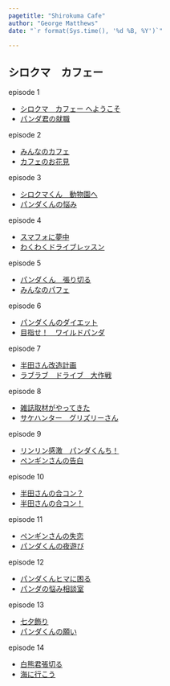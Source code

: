 ```yaml
---
pagetitle: "Shirokuma Cafe"
author: "George Matthews"
date: "`r format(Sys.time(), '%d %B, %Y')`"

---
```


## シロクマ　カフェー

episode 1

- [シロクマ　カフェー へようこそ](Shirokuma-Cafe-01.html)
- [パンダ君の就職](Shirokuma-Cafe-02.html)

episode 2

- [みんなのカフェ](Shirokuma-Cafe-03.html)
- [カフェのお花見](Shirokuma-Cafe-04.html)

episode 3

- [シロクマくん　動物園へ](Shirokuma-Cafe-05.html)
- [パンダくんの悩み](Shirokuma-Cafe-06.html)

episode 4

- [スマフォに夢中](Shirokuma-Cafe-07.html)
- [わくわくドライブレッスン](Shirokuma-Cafe-08.html)

episode 5

- [パンダくん　張り切る](Shirokuma-Cafe-09.html)
- [みんなのパフェ](Shirokuma-Cafe-10.html)

episode 6

- [パンダくんのダイエット](Shirokuma-Cafe-11.html)
- [目指せ！　ワイルドパンダ](Shirokuma-Cafe-12.html)

episode 7

- [半田さん改造計画](Shirokuma-Cafe-13.html)
- [ラブラブ　ドライブ　大作戦](Shirokuma-Cafe-14.html)

episode 8

- [雑誌取材がやってきた](Shirokuma-Cafe-15.html)
- [サケハンター　グリズリーさん](Shirokuma-Cafe-16.html)

episode 9

- [リンリン感激　パンダくんち！](Shirokuma-Cafe-17.html)
- [ペンギンさんの告白](Shirokuma-Cafe-18.html)

episode 10

- [半田さんの合コン？](Shirokuma-Cafe-19.html)
- [半田さんの合コン！](Shirokuma-Cafe-20.html)

episode 11

- [ペンギンさんの失恋](Shirokuma-Cafe-21.html)
- [パンダくんの夜遊び](Shirokuma-Cafe-22.html)

episode 12

- [パンダくんヒマに困る](Shirokuma-Cafe-23.html)
- [パンダの悩み相談室](Shirokuma-Cafe-24.html)

episode 13

- [七夕飾り](Shirokuma-Cafe-25.html)
- [パンダくんの願い](Shirokuma-Cafe-26.html)

episode 14

- [白熊君張切る](Shirokuma-Cafe-27.html)
- [海に行こう](Shirokuma-Cafe-28.html)

